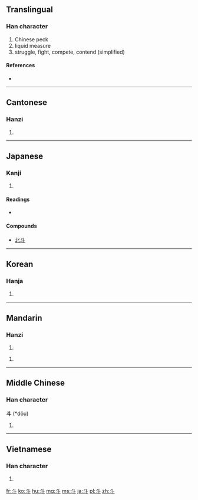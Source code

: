 {{also|鬥}}
==Translingual==
{{stroke order|type=animate}}

===Han character===
{{Han char|rn=68|rad=斗|as=00|sn=4|four=3400<sub>0</sub>|canj=卜十 (YJ)}}

# Chinese peck
# liquid measure
# struggle, fight, compete, contend (simplified)


====References====
* {{Han ref|kx=0477.240|dkj=13489|dj=0835.270|hdz=32252.010|uh=6597|ud=26007|bh=A4E6|bd=42214}}

----

==Cantonese==

===Hanzi===
{{yue-hanzi|jyut=|y=dau2|tra=鬥}}

# {{defn|lang=yue|sort=斗00}}

----

==Japanese==

===Kanji===
{{ja-kanji|grade=c|rs=斗00}}

# {{defn|lang=ja|sort=斗00}}

====Readings====
* {{ja-readings|on=[[と]] (to), [[とう]] (tō)|kun=[[とます]] (tomasu), [[ます]] (masu), [[ひしゃく]] (hishaku)}}

====Compounds====
{{top2}}
* [[北斗]]
{{bottom}}

----

==Korean==

===Hanja===
{{ko-hanja|hangeul=두|eumhun=|rv=du|mr=tu|y=twu}}

# {{defn|lang=ko|sort=斗00}}

----

==Mandarin==

===Hanzi===
{{cmn-hanzi|tra=斗|pin=[[dǒu]] ([[dou3]])|wg=tou<sup>3</sup>}}

# {{defn|lang=cmn|sort=斗00}}

{{cmn-hanzi|tra=鬥|pin=[[dǒu]] ([[dou3]])|wg=tou<sup>3</sup>}}
# {{defn|lang=cmn|sort=斗00}}

----

==Middle Chinese==

===Han character===
'''斗''' (*dǒu)<!--asterisk indicates that this character appears more than four times in the Tang Dynasty corpus of literature-->

# {{defn|Middle Chinese|sort=斗00}}

----

==Vietnamese==

===Han character===
{{vi-hantu|[[đẩu]], [[đấu]], [[điếu]], [[tẩu]]|rs=斗00}}

# {{defn|lang=vi|sort=斗00}}

[[fr:斗]]
[[ko:斗]]
[[hu:斗]]
[[mg:斗]]
[[ms:斗]]
[[ja:斗]]
[[pl:斗]]
[[zh:斗]]